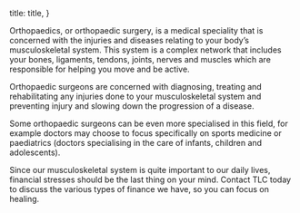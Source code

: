 

  title: title,
}


Orthopaedics, or orthopaedic surgery, is a medical speciality that is concerned with the injuries and diseases relating to your body’s musculoskeletal system. This system is a complex network that includes your bones, ligaments, tendons, joints, nerves and muscles which are responsible for helping you move and be active.

Orthopaedic surgeons are concerned with diagnosing, treating and rehabilitating any injuries done to your musculoskeletal system and preventing injury and slowing down the progression of a disease.

Some orthopaedic surgeons can be even more specialised in this field, for example doctors may choose to focus specifically on sports medicine or paediatrics (doctors specialising in the care of infants, children and adolescents).

Since our musculoskeletal system is quite important to our daily lives, financial stresses should be the last thing on your mind. Contact TLC today to discuss the various types of finance we have, so you can focus on healing.
